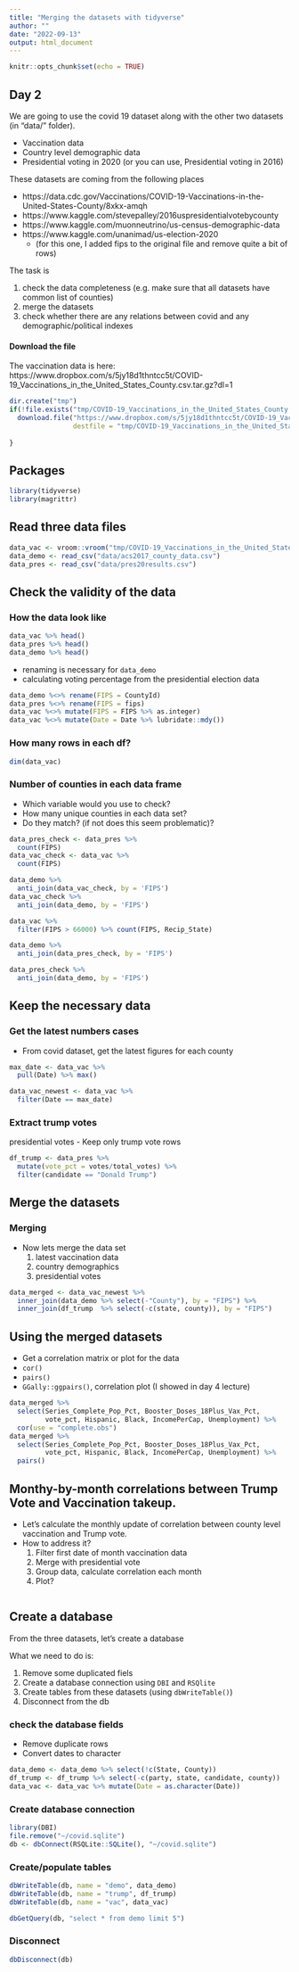 ```yaml
---
title: "Merging the datasets with tidyverse"
author: ""
date: "2022-09-13"
output: html_document
---
```


```r
knitr::opts_chunk$set(echo = TRUE)

```

## Day 2

We are going to use the covid 19 dataset along with the other two datasets (in "data/" folder). 

- Vaccination data
- Country level demographic data
- Presidential voting in 2020
 (or you can use, Presidential voting in 2016)

These datasets are coming from the following places

- https://data.cdc.gov/Vaccinations/COVID-19-Vaccinations-in-the-United-States-County/8xkx-amqh
- https://www.kaggle.com/stevepalley/2016uspresidentialvotebycounty
- https://www.kaggle.com/muonneutrino/us-census-demographic-data
- https://www.kaggle.com/unanimad/us-election-2020
  - (for this one, I added fips to the original file and remove quite a bit of rows)


The task is

1. check the data completeness (e.g. make sure that all datasets have common list of counties)
2. merge the datasets
3. check whether there are any relations between covid and any demographic/political indexes


#### Download the file
The vaccination data is here: https://www.dropbox.com/s/5jy18d1thntcc5t/COVID-19_Vaccinations_in_the_United_States_County.csv.tar.gz?dl=1

```r
dir.create("tmp")
if(!file.exists("tmp/COVID-19_Vaccinations_in_the_United_States_County.csv.tar.gz")){
  download.file("https://www.dropbox.com/s/5jy18d1thntcc5t/COVID-19_Vaccinations_in_the_United_States_County.csv.tar.gz?dl=1", 
                destfile = "tmp/COVID-19_Vaccinations_in_the_United_States_County.csv.tar.gz")
  
}

```

## Packages

```r
library(tidyverse)
library(magrittr)
```

## Read three data files

```r
data_vac <- vroom::vroom("tmp/COVID-19_Vaccinations_in_the_United_States_County.csv.tar.gz")
data_demo <- read_csv("data/acs2017_county_data.csv")
data_pres <- read_csv("data/pres20results.csv")
```


## Check the validity of the data

### How the data look like

```r
data_vac %>% head()
data_pres %>% head()
data_demo %>% head()
```
- renaming is necessary for `data_demo`
- calculating voting percentage from the presidential election data


```r
data_demo %<>% rename(FIPS = CountyId)
data_pres %<>% rename(FIPS = fips)
data_vac %<>% mutate(FIPS = FIPS %>% as.integer)
data_vac %<>% mutate(Date = Date %>% lubridate::mdy())


```



### How many rows in each df?

```r
dim(data_vac)
```

### Number of counties in each data frame

- Which variable would you use to check?
- How many unique counties in each data set?
- Do they match? (if not does this seem problematic)?
    
```r
data_pres_check <- data_pres %>%
  count(FIPS)
data_vac_check <- data_vac %>%
  count(FIPS)

data_demo %>%
  anti_join(data_vac_check, by = 'FIPS')
data_vac_check %>%
  anti_join(data_demo, by = 'FIPS')

data_vac %>% 
  filter(FIPS > 66000) %>% count(FIPS, Recip_State)

data_demo %>%
  anti_join(data_pres_check, by = 'FIPS') 

data_pres_check %>%
  anti_join(data_demo, by = 'FIPS') 

```

## Keep the necessary data

### Get the latest numbers cases

- From covid dataset, get the latest figures for each county

```r
max_date <- data_vac %>% 
  pull(Date) %>% max()

data_vac_newest <- data_vac %>%
  filter(Date == max_date)

```


### Extract trump votes

presidential votes
  - Keep only trump vote rows

```r
df_trump <- data_pres %>%
  mutate(vote_pct = votes/total_votes) %>%
  filter(candidate == "Donald Trump")
```

## Merge the datasets


### Merging

- Now lets merge the data set
  1. latest vaccination data
  2. country demographics
  3. presidential votes
  
```r
data_merged <- data_vac_newest %>%
  inner_join(data_demo %>% select(-"County"), by = "FIPS") %>%
  inner_join(df_trump  %>% select(-c(state, county)), by = "FIPS") 
```

## Using the merged datasets 

- Get a correlation matrix or plot for the data
- `cor()`
- `pairs()`
- `GGally::ggpairs()`, correlation plot (I showed in day 4 lecture)

```r
data_merged %>%
  select(Series_Complete_Pop_Pct, Booster_Doses_18Plus_Vax_Pct,
         vote_pct, Hispanic, Black, IncomePerCap, Unemployment) %>% 
  cor(use = "complete.obs")
data_merged %>%
  select(Series_Complete_Pop_Pct, Booster_Doses_18Plus_Vax_Pct,
         vote_pct, Hispanic, Black, IncomePerCap, Unemployment) %>% 
  pairs()

```
## Monthy-by-month correlations between Trump Vote and Vaccination takeup.

- Let's calculate the monthly update of correlation between county level vaccination and Trump vote.
- How to address it?
  1. Filter first date of month vaccination data
  2. Merge with presidential vote
  3. Group data, calculate correlation each month
  4. Plot?


```r

```

## Create a database

From the three datasets, let's create a database

What we need to do is:

1. Remove some duplicated fiels
2. Create a database connection using `DBI` and `RSQlite`
3. Create tables from these datasets (using `dbWriteTable()`)
4. Disconnect from the db

### check the database fields

- Remove duplicate rows
- Convert dates to character

```r
data_demo <- data_demo %>% select(!c(State, County))
df_trump <- df_trump %>% select(-c(party, state, candidate, county))
data_vac <- data_vac %>% mutate(Date = as.character(Date))

```


### Create database connection

```r
library(DBI)
file.remove("~/covid.sqlite")
db <- dbConnect(RSQLite::SQLite(), "~/covid.sqlite")

```

### Create/populate tables

```r
dbWriteTable(db, name = "demo", data_demo)
dbWriteTable(db, name = "trump", df_trump)
dbWriteTable(db, name = "vac", data_vac)

dbGetQuery(db, "select * from demo limit 5")

```

### Disconnect

```r
dbDisconnect(db)
```

